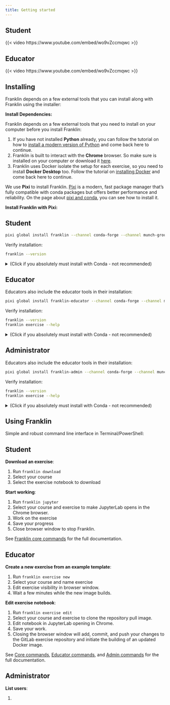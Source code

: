 ```yaml
---
title: Getting started
---
```


<link rel="stylesheet" href="https://cdn.jsdelivr.net/npm/bootstrap-icons@1.11.0/font/bootstrap-icons.css">


::: {.panel-tabset group="role"}

## Student

{{< video https://www.youtube.com/embed/wo9vZccmqwc >}}

## Educator

{{< video https://www.youtube.com/embed/wo9vZccmqwc >}}

:::

## Installing {#installing}

Franklin depends on a few external tools that you can install along with Franklin using the installer:





**Install Dependencies:**

Franklin depends on a few external tools that you need to install on your computer before you install Franklin:

1. If you have not installed **Python** already, you can follow the tutorial on how to [install a modern version of Python](installing_python.qmd) and come back here to continue. 
2. Franklin is built to interact with the **Chrome** browser. So make sure is installed on your computer or download it [here](https://www.google.com/intl/en_uk/chrome/).
3. Franklin uses Docker isolate the setup for each exercise, so you need to install **Docker Desktop** too. Follow the tutorial on [installing Docker](installing_docker.qmd) and come back here to continue.

We use **Pixi** to install Franklin. [Pixi](https://pixi.sh/latest/) is a modern, fast package manager that's fully compatible with conda packages but offers better performance and reliability. On the page about [pixi and conda](pixi_and_conda.qmd), you can see how to install it.

**Install Franklin with Pixi:**

::: {.panel-tabset group="role"}

## Student

```.bash
pixi global install franklin --channel conda-forge --channel munch-group
```

Verify installation:

```.bash
franklin --version
```


<details>
<summary>(Click if you absolutely must install with Conda - not recommended)</summary>

Activate your conda environment and run:

```.bash
conda install -c conda-forge -c munch-group franklin
```

Verify installation:

```.bash
franklin --version
```

</details>

## Educator

Educators also include the educator tools in their installation:

```.bash
pixi global install franklin-educator --channel conda-forge --channel munch-group
```

Verify installation:

```.bash
franklin --version
franklin exercise --help
```

<details>
<summary>(Click if you absolutely must install with Conda - not recommended)</summary>

```.bash
pixi global install franklin-educator --channel conda-forge --channel munch-group
```

Verify installation:

```.bash
franklin --version
franklin exercise --help
```

</details>

## Administrator

Educators also include the educator tools in their installation:

```.bash
pixi global install franklin-admin --channel conda-forge --channel munch-group
```

Verify installation:

```.bash
franklin --version
franklin exercise --help
```

<details>
<summary>(Click if you absolutely must install with Conda - not recommended)</summary>

```.bash
pixi global install franklin-admin --channel conda-forge --channel munch-group
```

Verify installation:

```.bash
franklin --version
franklin finger --help
```

</details>




:::


## Using Franklin

Simple and robust command line interface in Terminal/PowerShell:

::: {.panel-tabset group="role"}

## Student

<i class="bi bi-terminal"></i> **Download an exercise**:

1. Run `franklin download`
2. Select your course
3. Select the exercise notebook to download

<i class="bi bi-terminal"></i> **Start working**: 

1. Run `franklin jupyter`
2. Select your course and exercise to make JupyterLab opens in the Chrome browser.
3. Work on the exercise
4. Save your progress
5. Close browser window to stop Franklin.

See [Franklin core commands](commands_core.qmd) for the full documentation.

## Educator

<i class="bi bi-terminal"></i> **Create a new exercise from an example template**:

1. Run `franklin exercise new`
2. Select your course and name exercise
3. Edit exercise visibility in browser window.
4. Wait a few minutes while the new image builds.

<i class="bi bi-terminal"></i> **Edit exercise notebook**:

1. Run `franklin exercise edit`
2. Select your course and exercise to clone the repository pull image.
3. Edit notebook in JupyterLab opening in Chrome.
4. Save your work.
5. Closing the browser window will add, commit, and push your changes to the GitLab exercise repository and initiate the building of an updated Docker image.

See [Core commands](commands_core.qmd), [Educator commands](commands_edu.qmd), and [Admin commands](commands_admin.qmd) for the full documentation.

## Administrator

<i class="bi bi-terminal"></i> **List users**:

1. 


:::

